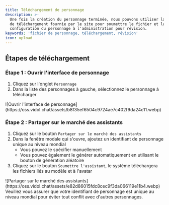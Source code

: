 ```yaml
---
title: Téléchargement de personnage
description: >-
  Une fois la création du personnage terminée, nous pouvons utiliser la fonction
  de téléchargement fournie par le site pour soumettre le fichier et la
  configuration du personnage à l'administration pour révision.
keywords: 'fichier de personnage, téléchargement, révision'
icon: upload
---
```


## Étapes de téléchargement

### Étape 1 : Ouvrir l'interface de personnage

1. Cliquez sur l'onglet `Personnage`
2. Dans la liste des personnages à gauche, sélectionnez le personnage à télécharger

<Frame>
  ![Ouvrir l'interface de personnage](https://oss.vidol.chat/assets/b8f35ef6504c9724ae7c402f9da24c11.webp)
</Frame>

### Étape 2 : Partager sur le marché des assistants

1. Cliquez sur le bouton `Partager sur le marché des assistants`
2. Dans la fenêtre modale qui s'ouvre, ajoutez un identifiant de personnage unique au niveau mondial
   - Vous pouvez le spécifier manuellement
   - Vous pouvez également le générer automatiquement en utilisant le bouton de génération aléatoire
3. Cliquez sur le bouton `Soumettre l'assistant`, le système téléchargera les fichiers liés au modèle et à l'avatar

<Frame>
  ![Partager sur le marché des assistants](https://oss.vidol.chat/assets/e82d86015fdc8cec9f3da066119e11b4.webp)
</Frame>

<Note>
  Veuillez vous assurer que votre identifiant de personnage est unique au niveau mondial pour éviter tout conflit avec d'autres personnages.
</Note>
